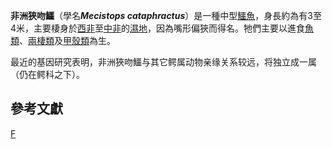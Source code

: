 {{Speciesbox
| taxon = Mecistops cataphractus
| status = CR
| status_system = iucn3.1
| status_ref =<ref name=IUCN>{{IUCN|assessors= 	Shirley, M.H.|assessment_year=2014|id=5660|title=Crocodylus cataphractus|version=2014.1|downloaded=2018-08-04}}</ref>
| image = Crocodylus cataphractus.jpg
| image_caption = 非洲狹吻鱷
| authority = Cuvier, 1825
| range_map = Crocodylus cataphractus Distribution.png
}}

'''非洲狹吻鱷'''（學名'''''Mecistops cataphractus'''''）是一種中型[[鱷魚|鱷魚]]，身長約為有3至4米，主要棲身於[[西非|西非]]至[[中部非洲|中非]]的[[濕地|濕地]]，因為嘴形偏狹而得名。牠們主要以進食[[魚類|魚類]]、[[兩棲類|兩棲類]]及[[甲殼類|甲殼類]]為生。

最近的基因研究表明，非洲狹吻鱷与其它鳄属动物亲缘关系较远，将独立成一属（仍在鳄科之下）。

== 參考文獻 ==
{{reflist}}
{{Crocodilia-stub}}
{{taxonbar}}
{{鱷目}}
[[Category:鱷科|F]]